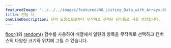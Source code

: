---
featuredImage: "../../../images/featured/08_Listing_Data_with_Arrays-00_Random_Poetry-thumbnail.png"
title: 랜덤 시
oneLineDescription: 단어 모음집으로부터 무작위로 선택된 단어들로 시를 생성합니다.
---

<a href="/reference/#/p5/floor/" target="_blank">floor()</a>와
<a href="/reference/#/p5/random/" target="_blank">random()</a> 함수를 사용하여 배열에서 일련의 항목을 무작위로 선택하고 캔버스의 다양한 크기와 위치에 그릴 수 있습니다.
